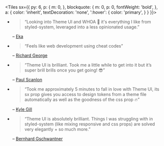 
<Tiles
  sx={{
    py: 6,
    p: {
      m: 0,
    },
    blockquote: {
      m: 0,
      p: 0,
      fontWeight: 'bold',
    },
    a: {
      color: 'inherit',
      textDecoration: 'none',
      ':hover': {
        color: 'primary',
      }
    }
  }}>

- > “Looking into Theme UI and WHOA 🤯 it's everything I like from styled-system, leveraged into a less opinionated usage.”

  – [Eka](https://mobile.twitter.com/ekafyi/status/1145298381142540288)

- > “Feels like web development using cheat codes”

  – [Richard George](https://mobile.twitter.com/rjgux/status/1146490079482929158)

- > “Theme UI is brilliant. Took me a little while to get into it but it’s super brill brills once you get going! 😎”

  – [Paul Scanlon](https://mobile.twitter.com/PaulieScanlon/status/1146856787494260737)

- > “Took me approximately 5 minutes to fall in love with Theme UI, its sx prop gives you access to design tokens from a theme file automatically as well as the goodness of the css prop 🔥”

  – [Kyle Gill](https://mobile.twitter.com/gill_kyle/status/1144675802002292736)

- > “Theme UI is absolutely brilliant. Things I was struggling with in styled-system (like mixing responsive and css props) are solved very elegantly + so much more.”

  – [Bernhard Gschwantner](https://mobile.twitter.com/bernharduw/status/1147047566019899392)

</Tiles>

<!--

- > Maybe my favorite feature of Theme-UI, responsive styles by passing an array of values that map to your theme's breakpoints:
  > I've never figured out media-queries but this finally makes sense 🙌
  [Kyle Gill](https://mobile.twitter.com/gill_kyle/status/1146099033875681280)
- > I think Gatsby theme is really great idea... my favorite part is that they folded themes under plugin and extracted out the idea of shadowing and theme-ui. This is quickly becoming one of my favorite frameworks!
  [Ken](https://mobile.twitter.com/kenneth_chau/status/1147039617784279040)

-->
